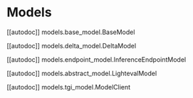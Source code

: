 # Models

[[autodoc]] models.base_model.BaseModel

[//]: # ([[autodoc]] models.adapter_model.AdapterModel)

[[autodoc]] models.delta_model.DeltaModel

[[autodoc]] models.endpoint_model.InferenceEndpointModel

[[autodoc]] models.abstract_model.LightevalModel

[[autodoc]] models.tgi_model.ModelClient

[//]: # ([[autodoc]] models.nanotron_model.NanotronLightevalModel)

[//]: # ([[autodoc]] models.vllm_model.VLLMModel)
